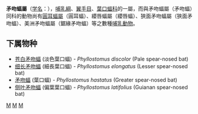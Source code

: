 {{Automatic taxobox
| taxon = Phyllostomus
| authority = Lacépède, 1799
| image =Liscionos mniejszy Phyllostomus discolor RB1.jpg
| image_caption =蒼白矛吻蝠 Phyllostomus discolor
}}

'''矛吻蝠屬'''（[[学名|学名]]：{{lang|la|''Phyllostomus''}}），[[哺乳綱|哺乳綱]]、[[翼手目|翼手目]]、[[葉口蝠科|葉口蝠科]]的一屬，而與矛吻蝠屬（矛吻蝠）同科的動物尚有[[圓耳蝠屬|圓耳蝠屬]]（圓耳蝠）、纓唇蝠屬（纓唇蝠）、狹面矛吻蝠屬（狹面矛吻蝠）、美洲矛吻蝠屬（鋸緣矛吻蝠）等之數種[[哺乳動物|哺乳動物]]。

==下属物种==
* [[苍白矛吻蝠|苍白矛吻蝠]] (淡色葉口蝠) - ''Phyllostomus discolor'' (Pale spear-nosed bat)
* [[细长矛吻蝠|细长矛吻蝠]] (細長葉口蝠) - ''Phyllostomus elongatus'' (Lesser spear-nosed bat)
* [[矛吻蝠|矛吻蝠]] (葉口蝠) - ''Phyllostomus hastatus'' (Greater spear-nosed bat)
* [[侧叶矛吻蝠|侧叶矛吻蝠]] (偏葉葉口蝠) - ''Phyllostomus latifolius'' (Guianan spear-nosed bat)

{{Taxonbar|from=Q1303312}}

[[Category:葉口蝠科|M]]
[[Category:矛吻蝠属|M]]
[[Category:1799年描述的分类群|M]]